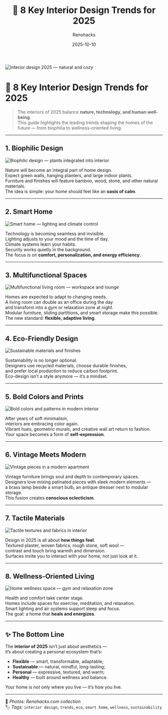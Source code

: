 ﻿---
title: "🌟 8 Key Interior Design Trends for 2025"
description: "What ideas will define interior design in 2025 — from biophilic design and sustainability to wellness living and smart homes."
date: 2025-10-10
tags: ["interior design", "trends", "home", "renovation", "eco design", "smart home", "wellness"]
cover: "/images/interior/trends-2025-cover.png"
author: "Renohacks"
translationOf: "interior-trends-2025"
draft: false
keywords:
  - "interior trends 2025"
  - "interior design 2025"
  - "color trends 2025"
  - "biophilic design"
  - "eco design"
  - "smart home"
  - "multifunctional interiors"
  - "vintage and modern"
  - "tactile materials"
  - "wellness interior"
  - "healthy home"
---

![Interior design 2025 — natural and cozy](/images/interior/trends-2025-cover.png)

# 🌟 8 Key Interior Design Trends for 2025

> The interiors of 2025 balance **nature, technology, and human well-being**.  
This guide highlights the leading trends shaping the homes of the future — from biophilia to wellness-oriented living.

---

## 1. Biophilic Design
![Biophilic design — plants integrated into interior](/images/interior/trend1-biophilic.png)

Nature will become an integral part of home design.  
Expect green walls, hanging planters, and large indoor plants.  
Furniture and finishes will feature bamboo, wood, stone, and other natural materials.  
The idea is simple: your home should feel like an **oasis of calm**.

---

## 2. Smart Home
![Smart home — lighting and climate control](/images/interior/trend2-smart.png)

Technology is becoming seamless and invisible.  
Lighting adjusts to your mood and the time of day.  
Climate systems learn your habits.  
Security works quietly in the background.  
The focus is on **comfort, personalization, and energy efficiency**.

---

## 3. Multifunctional Spaces
![Multifunctional living room — workspace and lounge](/images/interior/trend3-multifunctional.png)

Homes are expected to adapt to changing needs.  
A living room can double as an office during the day  
and transform into a gym or relaxation zone at night.  
Modular furniture, sliding partitions, and smart storage make this possible.  
The new standard: **flexible, adaptive living**.

---

## 4. Eco-Friendly Design
![Sustainable materials and finishes](/images/interior/trend4-eco.png)

Sustainability is no longer optional.  
Designers use recycled materials, choose durable finishes,  
and prefer local production to reduce carbon footprint.  
Eco-design isn’t a style anymore — it’s a mindset.

---

## 5. Bold Colors and Prints
![Bold colors and patterns in modern interior](/images/interior/trend5-colors.png)

After years of soft minimalism,  
interiors are embracing color again.  
Vibrant hues, geometric murals, and creative wall art return to fashion.  
Your space becomes a form of **self-expression**.

---

## 6. Vintage Meets Modern
![Vintage pieces in a modern apartment](/images/interior/trend6-vintage.png)

Vintage furniture brings soul and depth to contemporary spaces.  
Designers love mixing patinated pieces with sleek modern elements —  
a brass lamp beside a smart bulb, an antique dresser next to modular storage.  
This fusion creates **conscious eclecticism**.

---

## 7. Tactile Materials
![Tactile textures and fabrics in interior](/images/interior/trend7-textures.png)

Design in 2025 is all about **how things feel**.  
Textured plaster, woven fabrics, rough stone, soft wool —  
contrast and touch bring warmth and dimension.  
Surfaces invite you to interact with your home, not just look at it.

---

## 8. Wellness-Oriented Living
![Home wellness space — gym and relaxation zone](/images/interior/trend8-wellness.png)

Health and comfort take center stage.  
Homes include spaces for exercise, meditation, and relaxation.  
Smart lighting and air systems support sleep and focus.  
The goal: a home that **heals and energizes**.

---

## ✨ The Bottom Line

The **interior of 2025** isn’t just about aesthetics —  
it’s about creating a personal ecosystem that’s:

- **Flexible** — smart, transformable, adaptable;
- **Sustainable** — natural, mindful, long-lasting;
- **Personal** — expressive, textured, and warm;
- **Healthy** — built around wellness and balance.

Your home is not only where you live — it’s how you live.

---

📸 *Photos: Renohacks.com collection*  
🏷️ *Tags:* `interior design`, `trends`, `eco`, `smart home`, `wellness`, `sustainability`
